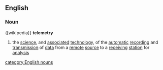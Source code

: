 ==English==
===Noun===
{[wikipedia}}
'''telemetry'''
#the [[science]], and [[associated]] [[technology]], of the [[automatic]] [[recording]] and [[transmission]] of [[data]] from a [[remote]] [[source]] to a [[receiving]] [[station]] for [[analysis]]
[[category:English nouns]]